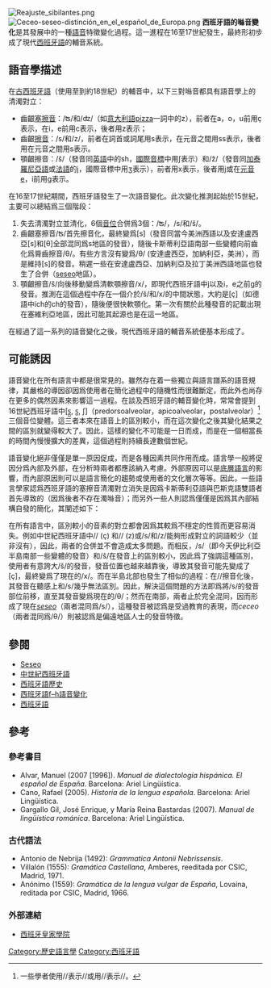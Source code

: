 [[File:Reajuste_sibilantes.png|right]]
[[File:Ceceo-seseo-distinción_en_el_español_de_Europa.png|thumb]]
'''西班牙語的噝音變化'''是其發展中的一種[[語音學|語音]]特徵變化過程。這一進程在16至17世紀發生，最終形初步成了現代[[西班牙語|西班牙語]]的輔音系統。

== 語音學描述 ==
在[[中世紀西班牙語|古西班牙語]]（使用至到約18世紀）的輔音中，以下三對噝音都具有語音學上的清濁對立：
* 齒齦[[塞擦音|塞擦音]]：/<span class="IPA" title="Representación en el Alfabeto Fonético Internacional (IPA o AFI)" contenteditable="false">ʦ</span>/和/<span class="IPA" title="Representación en el Alfabeto Fonético Internacional (IPA o AFI)" contenteditable="false">ʣ</span>/（如[[意大利語|意大利語]]pizza一詞中的z），前者在a，o，u前用ç表示，在i，e前用c表示，後者用z表示；
* 齒齦[[擦音|擦音]]：/s/和/z/，前者在詞首或詞尾用s表示，在元音之間用ss表示，後者用在元音之間用s表示。
* 顎齦擦音：/š/（發音同[[英語|英語]]中的sh，[[國際音標|國際音標]]中用<span class="IPA" title="Representación en el Alfabeto Fonético Internacional (IPA o AFI)" contenteditable="false">ʃ</span>表示）和/ž/（發音同[[加泰羅尼亞語|加泰羅尼亞語]]或[[法語|法語]]的j，國際音標中用<span class="IPA" title="Representación en el Alfabeto Fonético Internacional (IPA o AFI)" contenteditable="false">ʒ</span>表示），前者用x表示，後者用j或在[[元音|元音]]e，i前用g表示。
在16至17世紀期間，西班牙語發生了一次語音變化。此次變化推測起始於15世紀，主要可以總結爲三個階段：
# 失去清濁對立並清化，6個[[音位|音位]]合併爲3個：/<span class="IPA" title="Representación en el Alfabeto Fonético Internacional (IPA o AFI)" contenteditable="false">ʦ</span>/，/s/和/š/。
# 齒齦塞擦音/<span class="IPA" title="Representación en el Alfabeto Fonético Internacional (IPA o AFI)" contenteditable="false">ʦ</span>/首先擦音化，最終變爲[s]（發音同當今美洲西語以及安達盧西亞[s]和[θ]全部混同爲s地區的發音），隨後卡斯蒂利亞語南部一些變體向前齒化爲脣齒擦音/θ/。有些方言沒有變爲/θ/ (安達盧西亞，加納利亞，美洲），而是維持[s]的發音。稍遲一些在安達盧西亞、加納利亞及拉丁美洲西語地區也發生了合併（[[seseo|seseo]]地區）。
# 顎齦擦音/š/向後移動變爲清軟顎擦音/x/，即現代西班牙語中j以及i，e之前g的發音。推測在這個過程中存在一個介於/š/和/x/的中間狀態，大約是[ç]（如德語中ich的ch的發音），隨後便很快軟顎化。第一次有關於此種發音的記載出現在塞維利亞地區，因此可能其起源也是在這一地區。
在經過了這一系列的語音變化之後，現代西班牙語的輔音系統便基本形成了。

== 可能誘因 ==
語音變化在所有語言中都是很常見的。雖然存在着一些獨立與語言譜系的語音規律，其嚴格的導因卻因爲使用者在簡化過程中的隨機性而很難斷定，而此外也尚存在更多的偶然因素來影響這一過程。<span class="cx-segment" data-segmentid="62"></span>在談及西班牙語的輔音變化時，常常會提到16世紀西班牙語中[s̪̺, s̺, ʃ]（predorsoalveolar，apicoalveolar，postalveolar）<ref>一些學者使用/{{IPA|s̪}}/表示/{{IPA|s̪̺}}/或用/{{IPA|s̠}}/表示/{{IPA|s̺}}/。</ref> 三個音位變體。這三者本來在語音上的區別較小，而在這次變化之後其變化結果之間的區別就變得較大了。因此，這樣的變化不可能是一日而成，而是在一個相當長的時間內慢慢擴大的差異，這個過程則持續長達數個世紀。<span class="cx-segment" data-segmentid="65"></span>

語音變化絕非僅僅是單一原因促成，而是各種因素共同作用而成。語言學一般將促因分爲內部及外部，在分析時兩者都應該納入考慮。外部原因可以是[[底層語言|底層語言]]的影響，而內部原因則可以是語言簡化的趨勢或使用者的文化層次等等。因此，一些語言學家認爲西班牙語的塞擦音清濁對立消失是因爲卡斯蒂利亞語與巴斯克語雙語者首先導致的（因爲後者不存在濁噝音）；而另外一些人則認爲僅僅是因爲其內部結構自發的簡化，其闡述如下：

在所有語言中，區別較小的音素的對立都會因爲其較爲不穩定的性質而更容易消失。例如中世紀西班牙語中/{{IPA|ʦ}}/ (ç) 和/{{IPA|ʣ}}/ (z)或/s/和/z/能夠形成對立的詞語較少（並非沒有），因此，兩者的合併並不會造成太多問題。而相反，/s/（即今天伊比利亞半島南部一些變體的發音）和/š/在發音上的區別較小，因此爲了強調這種區別，使用者有意誇大/š/的發音，發音位置也越來越靠後，導致其發音可能先變成了[ç]，最終變爲了現在的/x/。而在半島北部也發生了相似的過程：在/{{IPA|ʦ}}/擦音化後，其發音在聽感上和/s/幾乎無法區別。因此，解決這個問題的方法即爲將/s/的發音部位前移，直至其發音變爲現在的/θ/；然而在南部，兩者止於完全混同，因而形成了現在''[[seseo|seseo]]''（兩者混同爲/s/），這種發音被認爲是受過教育的表現，而''ceceo''（兩者混同爲/θ/）則被認爲是偏遠地區人士的發音特徵。

== 參閱 ==
* [[Seseo|Seseo]]
* [[中世紀西班牙語|中世紀西班牙語]]
* [[西班牙語歷史|西班牙語歷史]]
* [[西班牙語f–h語音變化|西班牙語f–h語音變化]]
* [[西班牙语|西班牙語]]

== 參考 ==
<div class="listaref" style=" list-style-type: decimal;">
<references></references></div>

=== 參考書目 ===
* Alvar, Manuel (2007 [1996]). ''Manual de dialectología hispánica. El español de España''. Barcelona: Ariel Lingüística.
* Cano, Rafael (2005). ''Historia de la lengua española''. Barcelona: Ariel Lingüística.
* Gargallo Gil, José Enrique, y María Reina Bastardas (2007). ''Manual de lingüística románica''. Barcelona: Ariel Lingüística.

=== 古代語法 ===
* Antonio de Nebrija (1492): ''Grammatica Antonii Nebrissensis''.
* Villalón (1555): ''Gramática Castellana'', Amberes, reeditada por CSIC, Madrid, 1971.
* Anónimo (1559): ''Gramática de la lengua vulgar de España'', Lovaina, reditada por CSIC, Madrid, 1966.

=== 外部連結 ===
* [http://www.rae.es 西班牙皇家學院]{{Wayback|url=http://www.rae.es/ |date=20171011012019 }}
[[Category:歷史語言學|Category:歷史語言學]]
[[Category:西班牙語|Category:西班牙語]]